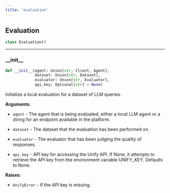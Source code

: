 ```yaml
---
title: 'evaluation'
---
```


<a id="evaluation.Evaluation"></a>

## Evaluation

```python
class Evaluation()
```

<a id="evaluation.Evaluation.__init__"></a>

---

### \_\_init\_\_

```python
def __init__(agent: Union[str, Client, Agent],
             dataset: Union[str, Dataset],
             evaluator: Union[str, Evaluator],
             api_key: Optional[str] = None)
```

Initialize a local evaluation for a dataset of LLM queries.

**Arguments**:

- `agent` - The agent that is being evaluated, either a local LLM agent or a
  string for an endpoint available in the platform.
  
- `dataset` - The dataset that the evaluation has been performed on.
  
- `evaluator` - The evaluator that has been judging the quality of responses.
  
- `api_key` - API key for accessing the Unify API. If None, it attempts to
  retrieve the API key from the environment variable UNIFY_KEY. Defaults to
  None.
  

**Raises**:

- `UnifyError` - If the API key is missing.

<a id="evaluator"></a>
